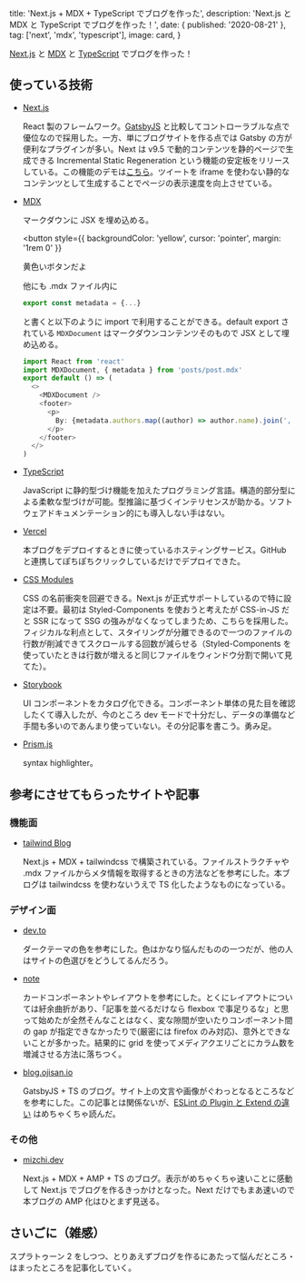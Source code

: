 
  title: 'Next.js + MDX + TypeScript でブログを作った',
  description: 'Next.js と MDX と TypeScript でブログを作った！',
  date: { published: '2020-08-21' },
  tag: ['next', 'mdx', 'typescript'],
  image: card,
}

[Next.js](https://nextjs.org/) と [MDX](https://mdxjs.com/) と [TypeScript](https://www.typescriptlang.org/) でブログを作った！

## 使っている技術

- [Next.js](https://nextjs.org/)

  React 製のフレームワーク。[GatsbyJS](https://www.gatsbyjs.com/) と比較してコントローラブルな点で優位なので採用した。一方、単にブログサイトを作る点では Gatsby の方が便利なプラグインが多い。Next は v9.5 で動的コンテンツを静的ページで生成できる Incremental Static Regeneration という機能の安定板をリリースしている。この機能のデモは[こちら](https://static-tweet.now.sh/)。ツイートを iframe を使わない静的なコンテンツとして生成することでページの表示速度を向上させている。

- [MDX](https://mdxjs.com/)

  マークダウンに JSX を埋め込める。

  <button
    style={{ backgroundColor: 'yellow', cursor: 'pointer', margin: '1rem 0' }}
  >
    黄色いボタンだよ
  </button>

  他にも .mdx ファイル内に

  ```js
  export const metadata = {...}
  ```

  と書くと以下のように import で利用することができる。default export されている `MDXDocument` はマークダウンコンテンツそのもので JSX として埋め込める。

  ```js
  import React from 'react'
  import MDXDocument, { metadata } from 'posts/post.mdx'
  export default () => (
    <>
      <MDXDocument />
      <footer>
        <p>
          By: {metadata.authors.map((author) => author.name).join(', ') + '.'}
        </p>
      </footer>
    </>
  )
  ```

- [TypeScript](https://www.typescriptlang.org/)

  JavaScript に静的型づけ機能を加えたプログラミング言語。構造的部分型による柔軟な型づけが可能。型推論に基づくインテリセンスが助かる。ソフトウェアドキュメンテーション的にも導入しない手はない。

- [Vercel](https://vercel.com/dashboard)

  本ブログをデプロイするときに使っているホスティングサービス。GitHub と連携してぽちぽちクリックしているだけでデプロイできた。

- [CSS Modules](https://github.com/css-modules/css-modules)

  CSS の名前衝突を回避できる。Next.js が正式サポートしているので特に設定は不要。最初は Styled-Components を使おうと考えたが CSS-in-JS だと SSR になって SSG の強みがなくなってしまうため、こちらを採用した。フィジカルな利点として、スタイリングが分離できるので一つのファイルの行数が削減できてスクロールする回数が減らせる（Styled-Components を使っていたときは行数が増えると同じファイルをウィンドウ分割で開いて見てた）。

- [Storybook](https://storybook.js.org/)

  UI コンポーネントをカタログ化できる。コンポーネント単体の見た目を確認したくて導入したが、今のところ dev モードで十分だし、データの準備など手間も多いのであんまり使っていない。その分記事を書こう。勇み足。

- [Prism.js](https://prismjs.com/)

  syntax highlighter。

## 参考にさせてもらったサイトや記事

### 機能面

- [tailwind Blog](https://blog.tailwindcss.com/)

  Next.js + MDX + tailwindcss で構築されている。ファイルストラクチャや .mdx ファイルからメタ情報を取得するときの方法などを参考にした。本ブログは tailwindcss を使わないうえで TS 化したようなものになっている。

### デザイン面

- [dev.to](https://dev.to/)

  ダークテーマの色を参考にした。色はかなり悩んだものの一つだが、他の人はサイトの色選びをどうしてるんだろう。

- [note](https://note.com/)

  カードコンポーネントやレイアウトを参考にした。とくにレイアウトについては紆余曲折があり、「記事を並べるだけなら flexbox で事足りるな」と思って始めたが全然そんなことはなく、変な隙間が空いたりコンポーネント間の gap が指定できなかったりで(厳密には firefox のみ対応)、意外とできないことが多かった。結果的に grid を使ってメディアクエリごとにカラム数を増減させる方法に落ちつく。

- [blog.ojisan.io](https://blog.ojisan.io)

  GatsbyJS + TS のブログ。サイト上の文言や画像がぐわっとなるところなどを参考にした。この記事とは関係ないが、[ESLint の Plugin と Extend の違い](https://blog.ojisan.io/eslint-plugin-and-extend) はめちゃくちゃ読んだ。

### その他

- [mizchi.dev](https://mizchi.dev/)

  Next.js + MDX + AMP + TS のブログ。表示がめちゃくちゃ速いことに感動して Next.js でブログを作るきっかけとなった。Next だけでもまあ速いので本ブログの AMP 化はひとまず見送る。

## さいごに（雑感）

スプラトゥーン 2 をしつつ、とりあえずブログを作るにあたって悩んだところ・はまったところを記事化していく。
